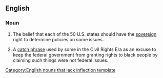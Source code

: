 ==English==
{{wikipedia}}

===Noun===
{{infl|en|noun}}[[Category:English nouns that lack inflection template]]

# {{US|politics}} The belief that each of the 50 U.S. states should have the [[sovereign]] right to determine policies on some issues.
# {{US|politics}} A [[catch phrase]] used by some in the Civil Rights Era as an excuse to keep the federal government from granting rights to black people by claiming such things were not federal issues.